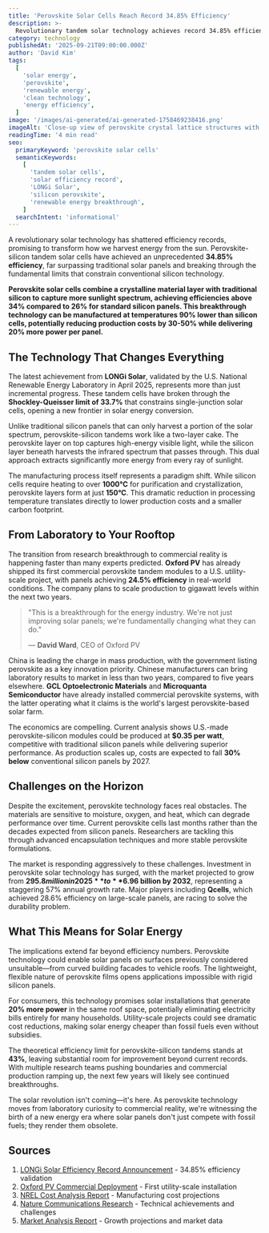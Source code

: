 ```yaml
---
title: 'Perovskite Solar Cells Reach Record 34.85% Efficiency'
description: >-
  Revolutionary tandem solar technology achieves record 34.85% efficiency, surpassing silicon limits and moving closer to the theoretical 43% maximum while promising cheaper, more powerful solar panels.
category: technology
publishedAt: '2025-09-21T09:00:00.000Z'
author: 'David Kim'
tags:
  [
    'solar energy',
    'perovskite',
    'renewable energy',
    'clean technology',
    'energy efficiency',
  ]
image: '/images/ai-generated/ai-generated-1758469238416.png'
imageAlt: 'Close-up view of perovskite crystal lattice structures with geometric patterns and metallic reflections showing advanced solar cell materials science'
readingTime: '4 min read'
seo:
  primaryKeyword: 'perovskite solar cells'
  semanticKeywords:
    [
      'tandem solar cells',
      'solar efficiency record',
      'LONGi Solar',
      'silicon perovskite',
      'renewable energy breakthrough',
    ]
  searchIntent: 'informational'
---
```


A revolutionary solar technology has shattered efficiency records, promising to transform how we harvest energy from the sun. Perovskite-silicon tandem solar cells have achieved an unprecedented **34.85% efficiency**, far surpassing traditional solar panels and breaking through the fundamental limits that constrain conventional silicon technology.

**Perovskite solar cells combine a crystalline material layer with traditional silicon to capture more sunlight spectrum, achieving efficiencies above 34% compared to 26% for standard silicon panels. This breakthrough technology can be manufactured at temperatures 90% lower than silicon cells, potentially reducing production costs by 30-50% while delivering 20% more power per panel.**

## The Technology That Changes Everything

The latest achievement from **LONGi Solar**, validated by the U.S. National Renewable Energy Laboratory in April 2025, represents more than just incremental progress. These tandem cells have broken through the **Shockley-Queisser limit of 33.7%** that constrains single-junction solar cells, opening a new frontier in solar energy conversion.

Unlike traditional silicon panels that can only harvest a portion of the solar spectrum, perovskite-silicon tandems work like a two-layer cake. The perovskite layer on top captures high-energy visible light, while the silicon layer beneath harvests the infrared spectrum that passes through. This dual approach extracts significantly more energy from every ray of sunlight.

The manufacturing process itself represents a paradigm shift. While silicon cells require heating to over **1000°C** for purification and crystallization, perovskite layers form at just **150°C**. This dramatic reduction in processing temperature translates directly to lower production costs and a smaller carbon footprint.

## From Laboratory to Your Rooftop

The transition from research breakthrough to commercial reality is happening faster than many experts predicted. **Oxford PV** has already shipped its first commercial perovskite tandem modules to a U.S. utility-scale project, with panels achieving **24.5% efficiency** in real-world conditions. The company plans to scale production to gigawatt levels within the next two years.

> "This is a breakthrough for the energy industry. We're not just improving solar panels; we're fundamentally changing what they can do."
>
> — **David Ward**, CEO of Oxford PV

China is leading the charge in mass production, with the government listing perovskite as a key innovation priority. Chinese manufacturers can bring laboratory results to market in less than two years, compared to five years elsewhere. **GCL Optoelectronic Materials** and **Microquanta Semiconductor** have already installed commercial perovskite systems, with the latter operating what it claims is the world's largest perovskite-based solar farm.

The economics are compelling. Current analysis shows U.S.-made perovskite-silicon modules could be produced at **$0.35 per watt**, competitive with traditional silicon panels while delivering superior performance. As production scales up, costs are expected to fall **30% below** conventional silicon panels by 2027.

## Challenges on the Horizon

Despite the excitement, perovskite technology faces real obstacles. The materials are sensitive to moisture, oxygen, and heat, which can degrade performance over time. Current perovskite cells last months rather than the decades expected from silicon panels. Researchers are tackling this through advanced encapsulation techniques and more stable perovskite formulations.

The market is responding aggressively to these challenges. Investment in perovskite solar technology has surged, with the market projected to grow from **$295.8 million in 2025** to **$6.96 billion by 2032**, representing a staggering 57% annual growth rate. Major players including **Qcells**, which achieved 28.6% efficiency on large-scale panels, are racing to solve the durability problem.

## What This Means for Solar Energy

The implications extend far beyond efficiency numbers. Perovskite technology could enable solar panels on surfaces previously considered unsuitable—from curved building facades to vehicle roofs. The lightweight, flexible nature of perovskite films opens applications impossible with rigid silicon panels.

For consumers, this technology promises solar installations that generate **20% more power** in the same roof space, potentially eliminating electricity bills entirely for many households. Utility-scale projects could see dramatic cost reductions, making solar energy cheaper than fossil fuels even without subsidies.

The theoretical efficiency limit for perovskite-silicon tandems stands at **43%**, leaving substantial room for improvement beyond current records. With multiple research teams pushing boundaries and commercial production ramping up, the next few years will likely see continued breakthroughs.

The solar revolution isn't coming—it's here. As perovskite technology moves from laboratory curiosity to commercial reality, we're witnessing the birth of a new energy era where solar panels don't just compete with fossil fuels; they render them obsolete.

## Sources

1. [LONGi Solar Efficiency Record Announcement](https://www.longi.com/en/news/silicon-perovskite-tandem-solar-cells-new-world-efficiency/) - 34.85% efficiency validation
2. [Oxford PV Commercial Deployment](https://www.pv-tech.org/oxford-pv-ships-first-commercial-perovskite-tandem-modules/) - First utility-scale installation
3. [NREL Cost Analysis Report](https://www.nrel.gov/news/detail/press/2025/improving-tandem-efficiency-can-lower-solar-photovoltaic-module-cost-per-watt) - Manufacturing cost projections
4. [Nature Communications Research](https://www.nature.com/articles/s41377-024-01461-x) - Technical achievements and challenges
5. [Market Analysis Report](https://www.coherentmarketinsights.com/industry-reports/perovskite-solar-cell-market) - Growth projections and market data
